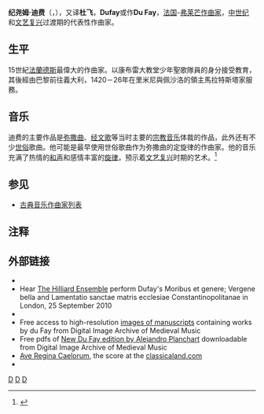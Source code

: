 {{noteTA
|1 = zh-tw:杜飛;zh-hans:迪费;
}}
{{Infobox classical
| 中文名 = 迪费
| 画像 = Guillaume Dufay.jpg
| 附注 =
| 原文名 = Guillaume Dufay          
| 国别 = 法国    
| 出生日期 = 1397年8月5日
| 出生地 = [[布鲁塞尔|布鲁塞尔]]
| 逝世日期 = 1474年11月27日(77歲)
| 逝世地 = [[康布雷|康布雷]]
| 所属时期 = [[中世纪|中世纪]]，[[文艺复兴|文艺复兴]]
| 所属乐派 =  勃艮第乐派
| 擅长作品类型 = 弥撒曲，经文歌，歌曲
| 代表作 = 多部弥撒曲（包括“武士歌”“脸儿苍白”等），大量歌曲
| 师从 =
| 学生 =
| 官方网站 =
}}

'''纪尧姆·迪费'''（{{lang-fr|'''Guillaume Dufay'''}}，{{bd|1397年|8月5日|1474年|11月27日}}），又译'''杜飞'''，'''Dufay'''或作'''Du Fay'''，[[法国|法国]]-[[弗莱芒|弗莱芒]][[作曲家|作曲家]]，[[中世纪音乐|中世纪]]和[[文艺复兴音乐|文艺复兴]]过渡期的代表性作曲家。

== 生平 ==
15世紀[[法蘭德斯|法蘭德斯]]最偉大的作曲家。以康布雷大教堂少年聖歌隊員的身分接受教育，其後經由巴黎前往義大利，1420－26年在里米尼與佩沙洛的領主馬拉特斯塔家服務。

== 音乐 ==
迪费的主要作品是[[弥撒曲|弥撒曲]]、[[经文歌|经文歌]]等当时主要的[[宗教音乐|宗教音乐]]体裁的作品，此外还有不少[[世俗音乐|世俗]]歌曲。他可能是最早使用世俗歌曲作为弥撒曲的定旋律的作曲家。他的音乐充满了热情的[[和声|和声]]和感情丰富的[[旋律|旋律]]，预示着[[文艺复兴|文艺复兴]]时期的艺术。<ref>{{Cite book|title=牛津简明音乐词典（第4版）|last=迈克尔·肯尼迪, 乔伊斯·布尔恩 编, 唐其竞等 译|publisher=人民音乐出版社|year=2002|isbn=7-103-02586-X|location=北京}}</ref>

== 参见 ==
* [[古典音乐作曲家列表|古典音乐作曲家列表]]

== 注释 ==
<references/>

==外部链接==
{{Commons category}}
* {{Britannica|173107|Guillaume Dufay}}
*Hear [https://web.archive.org/web/20100525104449/http://www.southbankcentre.co.uk/find/music/classical/tickets/london-philharmonic-orchestra-50293 The Hilliard Ensemble] perform Dufay's Moribus et genere; Vergene bella and Lamentatio sanctae matris ecclesiae Constantinopolitanae in London, 25 September 2010
*{{ChoralWiki|Guillaume Dufay}}
*Free access to high-resolution [https://www.diamm.ac.uk/people/91/ images of manuscripts] containing works by du Fay from Digital Image Archive of Medieval Music
*Free pdfs of [http://www.diamm.ac.uk/resources/music-editions/du-fay-opera-omnia New Du Fay edition by Alejandro Planchart] downloadable from Digital Image Archive of Medieval Music
*[http://www.classicaland.com/fma.asp Ave Regina Caelorum], the score at the [http://classicaland.com classicaland.com]
*{{IMSLP|id=Dufay, Guillaume}}

{{中世紀音樂}}

{{Authority control}}
[[Category:法国作曲家|D]]
[[Category:中世纪作曲家|D]]
[[Category:文艺复兴作曲家|D]]